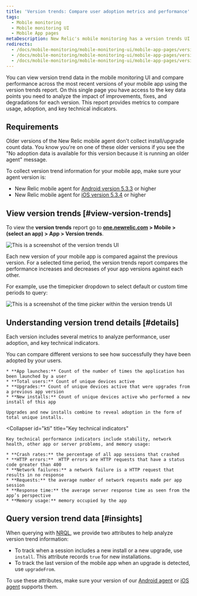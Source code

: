 ```yaml
---
title: 'Version trends: Compare user adoption metrics and performance'
tags:
  - Mobile monitoring
  - Mobile monitoring UI
  - Mobile App pages
metaDescription: New Relic's mobile monitoring has a version trends UI that compares user adoption and performance metrics across the most recent versions of your mobile app.
redirects:
  - /docs/mobile-monitoring/mobile-monitoring-ui/mobile-app-pages/version-trends-report-page
  - /docs/mobile-monitoring/mobile-monitoring-ui/mobile-app-pages/version-trends-compare-performance-crash-metrics
  - /docs/mobile-monitoring/mobile-monitoring-ui/mobile-app-pages/version-trends-compare-usage-metrics-performance
---
```


You can view version trend data in the mobile monitoring UI and compare performance across the most recent versions of your mobile app using the version trends report. On this single page you have access to the key data points you need to analyze the impact of improvements, fixes, and degradations for each version. This report provides metrics to compare usage, adoption, and key technical indicators.

## Requirements

Older versions of the New Relic mobile agent don't collect install/upgrade count data. You know you're on one of these older versions if you see the "No adoption data is available for this version because it is running an older agent" message.

To collect version trend information for your mobile app, make sure your agent version is:

* New Relic mobile agent for [Android version 5.3.3](/docs/release-notes/mobile-release-notes/android-release-notes/) or higher
* New Relic mobile agent for [iOS version 5.3.4](/docs/release-notes/mobile-release-notes/ios-release-notes/) or higher

## View version trends [#view-version-trends]

To view the **version trends** report go to **[one.newrelic.com](https://one.newrelic.com) > Mobile > (select an app) > App > Version trends**.

![This is a screenshot of the version trends UI](./images/version-trends-ui.png "Mobile version trends UI")

Each new version of your mobile app is compared against the previous version. For a selected time period, the version trends report compares the performance increases and decreases of your app versions against each other.

For example, use the timepicker dropdown to select default or custom time periods to query:

![This is a screenshot of the time picker within the version trends UI](./images/version-trends-time-picker.png "Mobile version trends time picker")

## Understanding version trend details [#details]

Each version includes several metrics to analyze performance, user adoption, and key technical indicators.

<CollapserGroup>
  <Collapser
    id="adoption"
    title="Critical user adoption metrics"
  >
    You can compare different versions to see how successfully they have been adopted by your users.

    * **App launches:** Count of the number of times the application has been launched by a user
    * **Total users:** Count of unique devices active
    * **Upgrades:** Count of unique devices active that were upgrades from a previous app version
    * **New installs:** Count of unique devices active who performed a new install of this app

    Upgrades and new installs combine to reveal adoption in the form of total unique installs.
  </Collapser>

  <Collapser
    id="kti"
    title="Key technical indicators"
  >
    Key technical performance indicators include stability, network health, other app or server problems, and memory usage:

    * **Crash rates:** the percentage of all app sessions that crashed
    * **HTTP errors:**  HTTP errors are HTTP requests that have a status code greater than 400
    * **Network failures:** a network failure is a HTTP request that results in no response
    * **Requests:** the average number of network requests made per app session
    * **Response time:** the average server response time as seen from the app’s perspective
    * **Memory usage:** memory occupied by the app
  </Collapser>
</CollapserGroup>

## Query version trend data [#insights]

When querying with [NRQL](/docs/query-data/nrql-new-relic-query-language/getting-started/introduction-nrql), we provide two attributes to help analyze version trend information:

* To track when a session includes a new install or a new upgrade, use `install`. This attribute records `true` for new installations.
* To track the last version of the mobile app when an upgrade is detected, use `upgradeFrom`.

To use these attributes, make sure your version of our [Android agent](/docs/release-notes/mobile-release-notes/android-release-notes/) or [iOS agent](/docs/release-notes/mobile-release-notes/ios-release-notes/) supports them.
